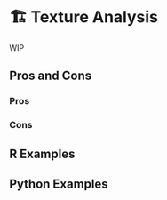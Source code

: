 # 🏗️ Texture Analysis {#sec-image-texture}

WIP

## Pros and Cons

### Pros

### Cons

## R Examples

## Python Examples

